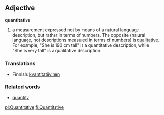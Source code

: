 ==Adjective==
'''quantitative'''
#a measurement expressed not by means of a natural language description, but rather in terms of numbers. The opposite (natural language, not descriptions measured in terms of numbers) is [[qualitative]]. For example, "She is 190 cm tall" is a quantitative description, while "She is very tall" is a qualitative description.

===Translations===
*Finnish: [[kvantitatiivinen]]

===Related words===
*[[quantity]]

[[pl:Quantitative]]
[[fi:Quantitative]]